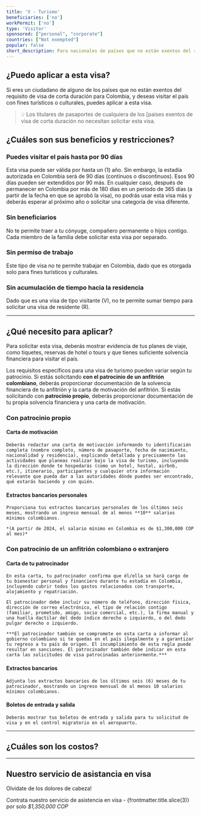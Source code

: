 ```yaml
---
title: 'V - Turismo'
beneficiaries: ['no']
workPermit: ['no']
type: 'Visitor'
sponsored: ["personal", "corporate"]
countries: ["Not exempted"]
popular: false
short_description: Para nacionales de países que no están exentos del requisito de visa de corta estancia para Colombia, que deseen visitar el país por turismo o fines culturales.
---
```


## ¿Puedo aplicar a esta visa?

Si eres un ciudadano de alguno de los países que no están exentos del requisito de visa de corta duración para Colombia, y deseas visitar el país con fines turísticos o culturales, puedes aplicar a esta visa.


> 💡 Los titulares de pasaportes de cualquiera de los [países exentos de visa de corta duración no necesitan solicitar esta visa.


## ¿Cuáles son sus beneficios y restricciones?

### **Puedes visitar el país hasta por 90 días**

Esta visa puede ser válida por hasta un (1) año. Sin embargo, la estadía autorizada en Colombia será de 90 días (continuos o discontinuos). Esos 90 días pueden ser extendidos por 90 más. En cualquier caso, después de permanecer en Colombia por más de 180 días en un período de 365 días (a partir de la fecha en que se aprobó la visa), no podrás usar esta visa más y deberás esperar al próximo año o solicitar una categoría de visa diferente.

### **Sin beneficiarios**

No te permite traer a tu cónyuge, compañero permanente o hijos contigo. Cada miembro de la familia debe solicitar esta visa por separado.

### **Sin permiso de trabajo**

Este tipo de visa no te permite trabajar en Colombia, dado que es otorgada solo para fines turísticos y culturales.

### **Sin acumulación de tiempo hacia la residencia**

Dado que es una visa de tipo visitante (V), no te permite sumar tiempo para solicitar una visa de residente (R).

---

## ¿Qué necesito para aplicar?

Para solicitar esta visa, deberás mostrar evidencia de tus planes de viaje, como tiquetes, reservas de hotel o tours y que tienes suficiente solvencia financiera para visitar el país.

Los requisitos específicos para una visa de turismo pueden variar según tu patrocinio. Si estás solicitando **con el patrocinio de un anfitrión colombiano**, deberás proporcionar documentación de la solvencia financiera de tu anfitrión y la carta de motivación del anfitrión. Si estás solicitando con **patrocinio propio**, deberás proporcionar documentación de tu propia solvencia financiera y una carta de motivación.

### Con patrocinio propio

#### **Carta de motivación**
    
    Deberás redactar una carta de motivación informando tu identificación completa (nombre completo, número de pasaporte, fecha de nacimiento, nacionalidad y residencia), explicando detallada y precisamente las actividades que planeas realizar bajo la visa de turismo, incluyendo la dirección donde te hospedarás (como un hotel, hostal, airbnb, etc.), itinerario, participantes y cualquier otra información relevante que pueda dar a las autoridades dónde puedes ser encontrado, qué estarás haciendo y con quién.
    
#### **Extractos bancarios personales**
    
    Proporciona tus extractos bancarios personales de los últimos seis meses, mostrando un ingreso mensual de al menos **10** salarios mínimos colombianos.
    
    *(A partir de 2024, el salario mínimo en Colombia es de $1,300,000 COP al mes)*
    

### Con patrocinio de un **anfitrión colombiano o extranjero**

#### **Carta de tu patrocinador**
    
    En esta carta, tu patrocinador confirma que él/ella se hará cargo de tu bienestar personal y financiero durante tu estadía en Colombia, incluyendo cubrir todos los gastos relacionados con transporte, alojamiento y repatriación.
    
    El patrocinador debe incluir su número de teléfono, dirección física, dirección de correo electrónico, el tipo de relación contigo (familiar, prometido, amigo, socio comercial, etc.), la firma manual y una huella dactilar del dedo índice derecho o izquierdo, o del dedo pulgar derecho o izquierdo.
    
    ***El patrocinador también se compromete en esta carta a informar al gobierno colombiano si te quedas en el país ilegalmente y a garantizar tu regreso a tu país de origen. El incumplimiento de esta regla puede resultar en sanciones.‍ El patrocinador también debe indicar en esta carta las solicitudes de visa patrocinadas anteriormente.***

    
#### **Extractos bancarios**
    
    Adjunta los extractos bancarios de los últimos seis (6) meses de tu patrocinador, mostrando un ingreso mensual de al menos 10 salarios mínimos colombianos.
    
#### **Boletos de entrada y salida**
    
    Deberás mostrar tus boletos de entrada y salida para tu solicitud de visa y en el control migratorio en el aeropuerto.

---
## ¿Cuáles son los costos?

<VisaCosts
    studyFees="16"
    issuanceFees="51"
    apostille={false}
    translation={false}
/>

---

## Nuestro servicio de asistancia en visa

Olvidate de los dolores de cabeza!

Contrata nuestro servicio de asistencia en visa - {frontmatter.title.slice(3)} por solo *$1,350,000 COP*